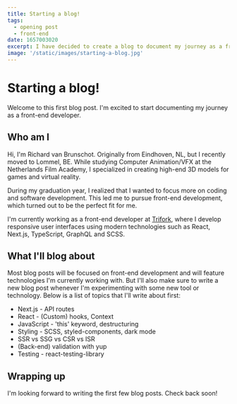 ```yaml
---
title: Starting a blog!
tags:
  - opening post
  - front-end
date: 1657003020
excerpt: I have decided to create a blog to document my journey as a front-end developer and to share tips and tricks. Read this first article to learn what I'll be writing about.
image: '/static/images/starting-a-blog.jpg'
---
```


# Starting a blog!

Welcome to this first blog post. I'm excited to start documenting my journey as a front-end developer.

## Who am I

Hi, I'm Richard van Brunschot. Originally from Eindhoven, NL, but I recently moved to Lommel, BE. While studying Computer Animation/VFX at the Netherlands Film Academy, I specialized in creating high-end 3D models for games and virtual reality.

During my graduation year, I realized that I wanted to focus more on coding and software development. This led me to pursue front-end development, which turned out to be the perfect fit for me.

I'm currently working as a front-end developer at [Trifork](https://trifork.com), where I develop responsive user interfaces using modern technologies such as React, Next.js, TypeScript, GraphQL and SCSS.

## What I'll blog about

Most blog posts will be focused on front-end development and will feature technologies I'm currently working with. But I'll also make sure to write a new blog post whenever I'm experimenting with some new tool or technology. Below is a list of topics that I'll write about first:

- Next.js - API routes
- React - (Custom) hooks, Context
- JavaScript - 'this' keyword, destructuring
- Styling - SCSS, styled-components, dark mode
- SSR vs SSG vs CSR vs ISR
- (Back-end) validation with yup
- Testing - react-testing-library

## Wrapping up

I'm looking forward to writing the first few blog posts. Check back soon!

